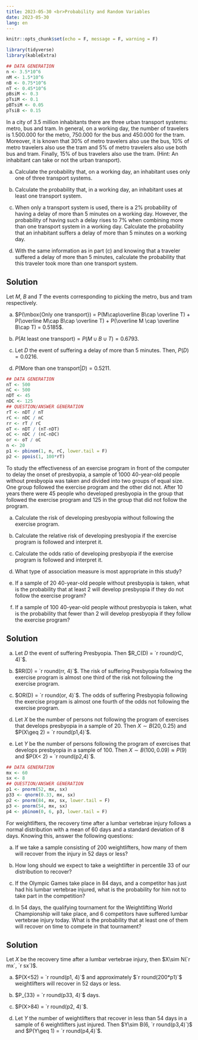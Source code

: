 ```yaml
---
title: 2023-05-30 <br>Probability and Random Variables
date: 2023-05-30
lang: en
---
```


```r
knitr::opts_chunk$set(echo = F, message = F, warning = F)
```

```r
library(tidyverse)
library(kableExtra)
```

:::{#exr-1}
```r
## DATA GENERATION
n <- 3.5*10^6
nM <- 1.5*10^6
nB <- 0.75*10^6
nT <- 0.45*10^6
pBsiM <- 0.3
pTsiM <- 0.1
pBTsiM <- 0.05
pTsiB <- 0.15
```

In a city of 3.5 million inhabitants there are three urban transport systems: metro, bus and tram. In general, on a working day, the number of travelers is 1.500.000 for the metro, 750.000 for the bus and 450.000 for the tram. Moreover, it is known that 30% of metro travelers also use the bus, 10% of metro travelers also use the tram and 5% of metro travelers also use both bus and tram. Finally, 15% of bus travelers also use the tram. (Hint: An inhabitant can take or not the urban transport).

a.  Calculate the probability that, on a working day, an inhabitant uses only one of three transport systems. 

a.  Calculate the probability that, in a working day, an inhabitant uses at least one transport system. 

a.  When only a transport system is used, there is a 2% probability of having a delay of more than 5 minutes on a working day. However, the probability of having such a delay rises to 7% when combining more than one transport system in a working day. Calculate the probability that an inhabitant suffers a delay of more than 5 minutes on a working day.

a.  With the same information as in part (c) and knowing that a traveler suffered a delay of more than 5 minutes, calculate the probability that this traveler took more than one transport system.

:::{.callout-tip collapse="true"}
## Solution
Let $M$, $B$ and $T$ the events corresponding to picking the metro, bus and tram respectively.

a.  $P(\mbox{Only one transport}) = P(M\cap\overline B\cap \overline T) + P(\overline M\cap B\cap \overline T) + P(\overline M \cap \overline B\cap T) = 0.5185$.

a.  $P(\mbox{At least one transport}) = P(M\cup B\cup T) = 0.6793$.

a.  Let $D$ the event of suffering a delay of more than 5 minutes. Then, $P(D) = 0.0216$.

a.  $P(\mbox{More than one transport}|D) = 0.5211$.
:::
:::

:::{#exr-2}
```r
## DATA GENERATION
nT <- 500
nC <- 500
nDT <- 45
nDC <- 125
## QUESTION/ANSWER GENERATION
rT <- nDT / nT
rC <- nDC / nC
rr <- rT / rC
oT <- nDT / (nT-nDT)
oC <- nDC / (nC-nDC)
or <- oT / oC
n <- 20
p1 <- pbinom(1, n, rC, lower.tail = F)
p2 <- ppois(1, 100*rT)
```

To study the effectiveness of an exercise program in front of the computer to delay the onset of presbyopia, a sample of 1000 40-year-old people without presbyopia was taken and divided into two groups of equal size. One group followed the exercise program and the other did not. After 10 years there were 45 people who developed presbyopia in the group that followed the exercise program and 125 in the group that did not follow the program.

a.  Calculate the risk of developing presbyopia without following the exercise program.

a.   Calculate the relative risk of developing presbyopia if the exercise program is followed and interpret it.

a.  Calculate the odds ratio of developing presbyopia if the exercise program is followed and interpret it.

a.  What type of association measure is most appropriate in this study?

a.  If a sample of 20 40-year-old people without presbyopia is taken, what is the probability that at least 2 will develop presbyopia if they do not follow the exercise program?

a.  If a sample of 100 40-year-old people without presbyopia is taken, what is the probability that fewer than 2 will develop presbyopia if they follow the exercise program?

:::{.callout-tip collapse="true"}
## Solution
a.  Let $D$ the event of suffering Presbyopia. Then $R_C(D) = `r round(rC, 4)`$.

a.  $RR(D) = `r round(rr, 4)`$. The risk of suffering Presbyopia following the exercise program is almost one third of the risk not following the exercise program.

a.  $OR(D) = `r round(or, 4)`$. The odds of suffering Presbyopia following the exercise program is almost one fourth of the odds not following the exercise program.

a.  Let $X$ be the number of persons not following the program of exercises that develops presbyopia in a sample of 20. Then $X\sim B(20, 0.25)$ and $P(X\geq 2) = `r round(p1,4)`$.

a.  Let $Y$ be the number of persons following the program of exercises that develops presbyopia in a sample of 100. Then $X\sim B(100, 0.09)\approx P(9)$ and $P(X< 2) = `r round(p2,4)`$.
:::
:::

:::{#exr-3}
```r
## DATA GENERATION
mx <- 60
sx <- 8
## QUESTION/ANSWER GENERATION
p1 <- pnorm(52, mx, sx)
p33 <- qnorm(0.33, mx, sx)
p2 <- pnorm(84, mx, sx, lower.tail = F)
p3 <- pnorm(54, mx, sx)
p4 <- pbinom(0, 6, p3, lower.tail = F)
```

For weightlifters, the recovery time after a lumbar vertebrae injury follows a normal distribution with a mean of 60 days and a standard deviation of 8 days. Knowing this, answer the following questions:

a.  If we take a sample consisting of 200 weightlifters, how many of them will recover from the injury in 52 days or less?

a.  How long should we expect to take a weightlifter in percentile 33 of our distribution to recover?

a.  If the Olympic Games take place in 84 days, and a competitor has just had his lumbar vertebrae injured, what is the probability for him not to take part in the competition?

a.  In 54 days, the qualifying tournament for the Weightlifting World Championship will take place, and 6 competitors have suffered lumbar vertebrae injury today. What is the probability that at least one of them will recover on time to compete in that tournament?

:::{.callout-tip collapse="true"}
## Solution
Let $X$ be the recovery time after a lumbar vertebrae injury, then $X\sim N(`r mx`, `r sx`)$.

a. $P(X<52) = `r round(p1, 4)`$ and approximately $`r round(200*p1)`$ weightlifters will recover in 52 days or less.

a. $P_{33} = `r round(p33, 4)`$ days.

a. $P(X>84) = `r round(p2, 4)`$.

a.  Let $Y$ the number of weightlifters that recover in less than 54 days in a sample of 6 weightlifters just injured. Then $Y\sim B(6, `r round(p3,4)`)$ and $P(Y\geq 1) = `r round(p4,4)`$.
:::
:::